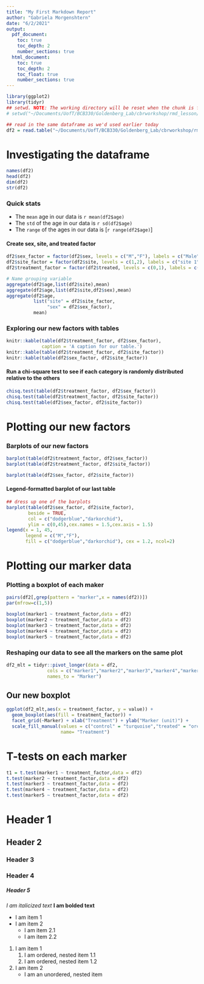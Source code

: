 ```yaml
---
title: "My First Markdown Report"
author: "Gabriela Morgenshtern"
date: "6/2/2021"
output:
  pdf_document: 
    toc: true
    toc_depth: 2
    number_sections: true
  html_document: 
    toc: true
    toc_depth: 2
    toc_float: true
    number_sections: true
---
```


```r
library(ggplot2)
library(tidyr)
## setwd. NOTE: The working directory will be reset when the chunk is finished running.
# setwd("~/Documents/UofT/BCB330/Goldenberg_Lab/cbrworkshop/rmd_lesson/data")

## read in the same dataframe as we'd used earlier today
df2 = read.table("~/Documents/UofT/BCB330/Goldenberg_Lab/cbrworkshop/rmd_lesson/data/Example_data2.txt", header = TRUE, as.is =TRUE)
```


# Investigating the dataframe
``` r
names(df2)
head(df2)
dim(df2)
str(df2)
```

### Quick stats
* The `mean` age in our data is `r mean(df2$age)`
* The `std` of the age in our data is `r sd(df2$age)`
* The `range` of the ages in our data is [`r range(df2$age)`]

#### Create sex, site, and treated factor 
```r
df2$sex_factor = factor(df2$sex, levels = c("M","F"), labels = c("Male","Female"))
df2$site_factor = factor(df2$site, levels = c(1,2), labels = c("site 1","site 2"))
df2$treatment_factor = factor(df2$treated, levels = c(0,1), labels = c("control","treated"))
```


```r
# Name grouping variable
aggregate(df2$age,list(df2$site),mean)
aggregate(df2$age,list(df2$site,df2$sex),mean)
aggregate(df2$age,
          list("site" = df2$site_factor,
               "sex" = df2$sex_factor), 
          mean)
```

### Exploring our new factors with tables
```r
knitr::kable(table(df2$treatment_factor, df2$sex_factor), 
             caption = 'A caption for our table.')
knitr::kable(table(df2$treatment_factor, df2$site_factor))
knitr::kable(table(df2$sex_factor, df2$site_factor))
```

#### Run a chi-square test to see if each category is randomly distributed relative to the others
```r
chisq.test(table(df2$treatment_factor, df2$sex_factor))
chisq.test(table(df2$treatment_factor, df2$site_factor))
chisq.test(table(df2$sex_factor, df2$site_factor))
```

# Plotting our new factors
### Barplots of our new factors
```r
barplot(table(df2$treatment_factor, df2$sex_factor))
barplot(table(df2$treatment_factor, df2$site_factor))
```

``` r
barplot(table(df2$sex_factor, df2$site_factor))
```

#### Legend-formatted barplot of our last table
```r
## dress up one of the barplots 
barplot(table(df2$sex_factor, df2$site_factor),
        beside = TRUE,
        col = c("dodgerblue","darkorchid"),
        ylim = c(0,45),cex.names = 1.5,cex.axis = 1.5)
legend(x = 1, 45,
       legend = c("M","F"),
       fill = c("dodgerblue","darkorchid"), cex = 1.2, ncol=2)
```

# Plotting our marker data 
### Plotting a boxplot of each maker
```r
pairs(df2[,grep(pattern = "marker",x = names(df2))])
par(mfrow=c(1,5))

boxplot(marker1 ~ treatment_factor,data = df2)
boxplot(marker2 ~ treatment_factor,data = df2)
boxplot(marker3 ~ treatment_factor,data = df2)
boxplot(marker4 ~ treatment_factor,data = df2)
boxplot(marker5 ~ treatment_factor,data = df2)
```

### Reshaping our data to see all the markers on the same plot 
```r
df2_mlt = tidyr::pivot_longer(data = df2, 
               cols = c("marker1","marker2","marker3","marker4","marker5"),
               names_to = "Marker")

```

## Our new boxplot 
```r
ggplot(df2_mlt,aes(x = treatment_factor, y = value)) +
  geom_boxplot(aes(fill = treatment_factor)) + 
  facet_grid(~Marker) + xlab("Treatment") + ylab("Marker (unit)") + 
  scale_fill_manual(values = c("control" = "turquoise","treated" = "orchid"),
                    name= "Treatment")

```

# T-tests on each marker
```r
t1 = t.test(marker1 ~ treatment_factor,data = df2)
t.test(marker2 ~ treatment_factor,data = df2)
t.test(marker3 ~ treatment_factor,data = df2)
t.test(marker4 ~ treatment_factor,data = df2)
t.test(marker5 ~ treatment_factor,data = df2)

```



# Header 1
## Header 2
### Header 3
### Header 4
##### Header 5
*I am italicized text*
**I am bolded text**



+ I am item 1
+ I am item 2
    - I am item 2.1
    - I am item 2.2
  
  
1. I am item 1  
    1. I am ordered, nested item 1.1  
    2. I am ordered, nested item 1.2  
2. I am item 2  
    - I am an unordered, nested item
  

  


